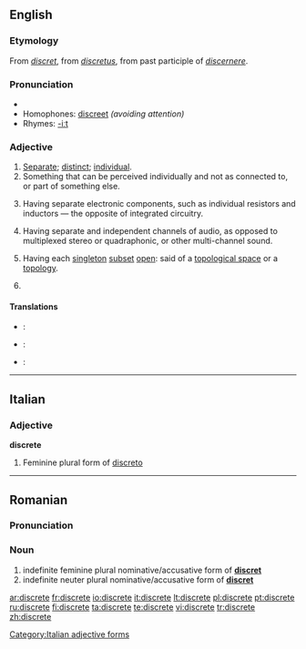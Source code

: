 {{wikipedia|dab=Discrete}}
==English==

===Etymology===
From {{OF.}} ''[[discret]]'', from {{L.}} ''[[discretus]]'', from past participle of ''[[discernere]]''.

===Pronunciation===
*{{audio|en-us-discrete.ogg|Audio (US)}}
*Homophones: [[discreet]] ''(avoiding attention)''
*Rhymes: [[Rhymes:English:-iːt|-iːt]]

===Adjective===
{{en-adj}}

# [[separate|Separate]]; [[distinct]]; [[individual]].
# Something that can be perceived individually and not as connected to, or part of something else.
# {{context|electrical engineering}} Having separate electronic components, such as individual resistors and inductors — the opposite of integrated circuitry.
# {{context|audio engineering}} Having separate and independent channels of audio, as opposed to multiplexed stereo or quadraphonic, or other multi-channel sound.
# {{topology}} Having each [[singleton]] [[subset]] [[open]]: said of a [[topological space]] or a [[topology]].
# {{misspelling of|discreet}}

====Translations====
{{checktrans-top}}
* {{ttbc|French}}: {{t+|fr|distinct}}
* {{ttbc|Italian}}: {{t-|it|discreto}}
{{checktrans-mid}}
* {{ttbc|German}}: {{t+|de|diskret}}
{{checktrans-bottom}}

----

==Italian==

===Adjective===
'''discrete''' {{f}}

# Feminine plural form of [[discreto]]

[[Category:Italian adjective forms]]

----

==Romanian==

===Pronunciation===
{{IPA|[dis'kre.te]|lang=ro}}

===Noun===
{{infl|ro|adjective form}}

# indefinite feminine plural nominative/accusative form of '''[[discret]]'''
# indefinite neuter plural nominative/accusative form of '''[[discret]]'''

[[ar:discrete]]
[[fr:discrete]]
[[io:discrete]]
[[it:discrete]]
[[lt:discrete]]
[[pl:discrete]]
[[pt:discrete]]
[[ru:discrete]]
[[fi:discrete]]
[[ta:discrete]]
[[te:discrete]]
[[vi:discrete]]
[[tr:discrete]]
[[zh:discrete]]